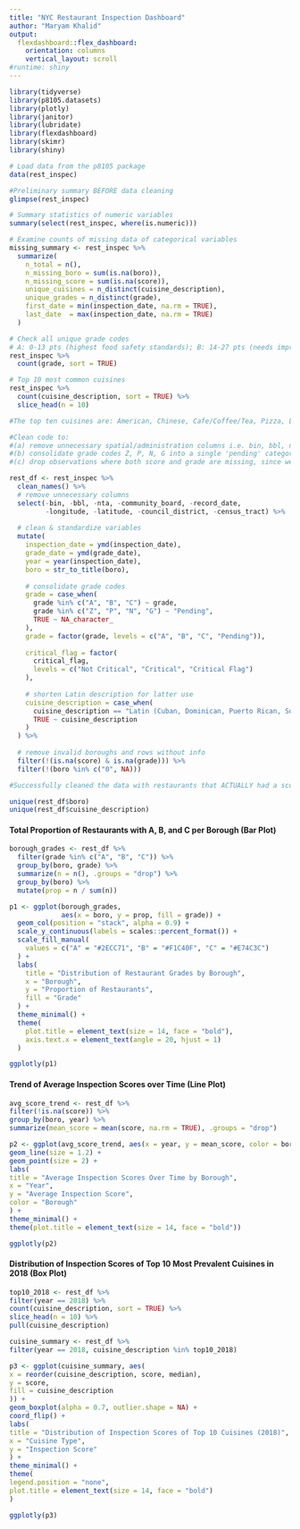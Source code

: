 ```yaml
---
title: "NYC Restaurant Inspection Dashboard"
author: "Maryam Khalid"
output: 
  flexdashboard::flex_dashboard:
    orientation: columns
    vertical_layout: scroll
#runtime: shiny
---
```


```r
library(tidyverse)
library(p8105.datasets)
library(plotly)
library(janitor)
library(lubridate)
library(flexdashboard)
library(skimr)
library(shiny)

# Load data from the p8105 package
data(rest_inspec)

#Preliminary summary BEFORE data cleaning
glimpse(rest_inspec)

# Summary statistics of numeric variables
summary(select(rest_inspec, where(is.numeric)))

# Examine counts of missing data of categorical variables
missing_summary <- rest_inspec %>%
  summarize(
    n_total = n(),
    n_missing_boro = sum(is.na(boro)),
    n_missing_score = sum(is.na(score)),
    unique_cuisines = n_distinct(cuisine_description),
    unique_grades = n_distinct(grade),
    first_date = min(inspection_date, na.rm = TRUE),
    last_date  = max(inspection_date, na.rm = TRUE)
  )

# Check all unique grade codes
# A: 0-13 pts (highest food safety standards); B: 14-27 pts (needs improvement); C: 28+ pts (significant violations), Z: grade pending since appeal in process; P: grade pending because initial inspection, N: not yet graded/grade not posted; G: grade pending (administrative case); N/A: no grade assigned
rest_inspec %>%
  count(grade, sort = TRUE)

# Top 10 most common cuisines
rest_inspec %>%
  count(cuisine_description, sort = TRUE) %>%
  slice_head(n = 10)

#The top ten cuisines are: American, Chinese, Cafe/Coffee/Tea, Pizza, Latin, Mexican, Italian, Caribbean, Japanese, Bakery

#Clean code to:
#(a) remove unnecessary spatial/administration columns i.e. bin, bbl, nta, community_board, longitude, latitude, council_district
#(b) consolidate grade codes Z, P, N, G into a single 'pending' category
#(c) drop observations where both score and grade are missing, since we can't elucidate any information on how compliant the restaurant is or how new it is

rest_df <- rest_inspec %>%
  clean_names() %>%
  # remove unnecessary columns
  select(-bin, -bbl, -nta, -community_board, -record_date,
         -longitude, -latitude, -council_district, -census_tract) %>%
  
  # clean & standardize variables
  mutate(
    inspection_date = ymd(inspection_date),
    grade_date = ymd(grade_date),
    year = year(inspection_date),
    boro = str_to_title(boro),
    
    # consolidate grade codes
    grade = case_when(
      grade %in% c("A", "B", "C") ~ grade,
      grade %in% c("Z", "P", "N", "G") ~ "Pending",
      TRUE ~ NA_character_
    ),
    grade = factor(grade, levels = c("A", "B", "C", "Pending")),
    
    critical_flag = factor(
      critical_flag,
      levels = c("Not Critical", "Critical", "Critical Flag")
    ),
    
    # shorten Latin description for latter use
    cuisine_description = case_when(
      cuisine_description == "Latin (Cuban, Dominican, Puerto Rican, South & Central American)" ~ "Pan-Latin",
      TRUE ~ cuisine_description
    )
  ) %>%
  
  # remove invalid boroughs and rows without info
  filter(!(is.na(score) & is.na(grade))) %>%
  filter(!(boro %in% c("0", NA)))

#Successfully cleaned the data with restaurants that ACTUALLY had a score/grade provided. The data ranges from 2013-06-07 to 2019-10-05.

unique(rest_df$boro)
unique(rest_df$cuisine_description)

```

#### Total Proportion of Restaurants with A, B, and C per Borough (Bar Plot)

```r
borough_grades <- rest_df %>%
  filter(grade %in% c("A", "B", "C")) %>%
  group_by(boro, grade) %>%
  summarize(n = n(), .groups = "drop") %>%
  group_by(boro) %>%
  mutate(prop = n / sum(n))

p1 <- ggplot(borough_grades,
             aes(x = boro, y = prop, fill = grade)) +
  geom_col(position = "stack", alpha = 0.9) +
  scale_y_continuous(labels = scales::percent_format()) +
  scale_fill_manual(
    values = c("A" = "#2ECC71", "B" = "#F1C40F", "C" = "#E74C3C")
  ) +
  labs(
    title = "Distribution of Restaurant Grades by Borough",
    x = "Borough",
    y = "Proportion of Restaurants",
    fill = "Grade"
  ) +
  theme_minimal() +
  theme(
    plot.title = element_text(size = 14, face = "bold"),
    axis.text.x = element_text(angle = 20, hjust = 1)
  )

ggplotly(p1)
```

#### Trend of Average Inspection Scores over Time (Line Plot)

```r
avg_score_trend <- rest_df %>%
filter(!is.na(score)) %>%
group_by(boro, year) %>%
summarize(mean_score = mean(score, na.rm = TRUE), .groups = "drop")

p2 <- ggplot(avg_score_trend, aes(x = year, y = mean_score, color = boro)) +
geom_line(size = 1.2) +
geom_point(size = 2) +
labs(
title = "Average Inspection Scores Over Time by Borough",
x = "Year",
y = "Average Inspection Score",
color = "Borough"
) +
theme_minimal() +
theme(plot.title = element_text(size = 14, face = "bold"))

ggplotly(p2)


```

#### Distribution of Inspection Scores of Top 10 Most Prevalent Cuisines in 2018 (Box Plot)

```r
top10_2018 <- rest_df %>%
filter(year == 2018) %>%
count(cuisine_description, sort = TRUE) %>%
slice_head(n = 10) %>%
pull(cuisine_description)

cuisine_summary <- rest_df %>%
filter(year == 2018, cuisine_description %in% top10_2018)

p3 <- ggplot(cuisine_summary, aes(
x = reorder(cuisine_description, score, median),
y = score,
fill = cuisine_description
)) +
geom_boxplot(alpha = 0.7, outlier.shape = NA) +
coord_flip() +
labs(
title = "Distribution of Inspection Scores of Top 10 Cuisines (2018)",
x = "Cuisine Type",
y = "Inspection Score"
) +
theme_minimal() +
theme(
legend.position = "none",
plot.title = element_text(size = 14, face = "bold")
)

ggplotly(p3)


```

